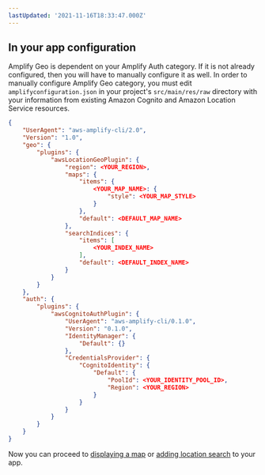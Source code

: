 ```yaml
---
lastUpdated: '2021-11-16T18:33:47.000Z'
---
```

## In your app configuration

Amplify Geo is dependent on your Amplify Auth category. If it is not already configured, then you will have to manually configure it as well.
In order to manually configure Amplify Geo category, you must edit `amplifyconfiguration.json` in your project's `src/main/res/raw` directory with your information from existing Amazon Cognito and Amazon Location Service resources.

```json
{
    "UserAgent": "aws-amplify-cli/2.0",
    "Version": "1.0",
    "geo": {
        "plugins": {
            "awsLocationGeoPlugin": {
                "region": <YOUR_REGION>,
                "maps": {
                    "items": {
                        <YOUR_MAP_NAME>: {
                            "style": <YOUR_MAP_STYLE>
                        }
                    },
                    "default": <DEFAULT_MAP_NAME>
                },
                "searchIndices": {
                    "items": [
                        <YOUR_INDEX_NAME>
                    ],
                    "default": <DEFAULT_INDEX_NAME>
                }
            }
        }
    },
    "auth": {
        "plugins": {
            "awsCognitoAuthPlugin": {
                "UserAgent": "aws-amplify-cli/0.1.0",
                "Version": "0.1.0",
                "IdentityManager": {
                    "Default": {}
                },
                "CredentialsProvider": {
                    "CognitoIdentity": {
                        "Default": {
                            "PoolId": <YOUR_IDENTITY_POOL_ID>,
                            "Region": <YOUR_REGION>
                        }
                    }
                }
            }
        }
    }
}
```

Now you can proceed to [displaying a map](/lib/geo/maps) or [adding location search](/lib/geo/search) to your app.
